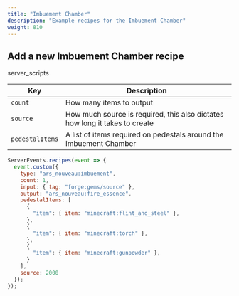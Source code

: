 ```yaml
---
title: "Imbuement Chamber"
description: "Example recipes for the Imbuement Chamber"
weight: 810
---
```


## Add a new Imbuement Chamber recipe

<span class="badge text-bg-dark server-scripts">server_scripts</span>

| Key             | Description                                                                  |
|-----------------|------------------------------------------------------------------------------|
| `count`         | How many items to output                                                     |
| `source`        | How much source is required, this also dictates how long it takes to create  |
| `pedestalItems` | A list of items required on pedestals around the Imbuement Chamber           |

```js
ServerEvents.recipes(event => {
  event.custom({
    type: "ars_nouveau:imbuement",
    count: 1,
    input: { tag: "forge:gems/source" },
    output: "ars_nouveau:fire_essence",
    pedestalItems: [
      {
        "item": { item: "minecraft:flint_and_steel" },
      },
      {
        "item": { item: "minecraft:torch" },
      },
      {
        "item": { item: "minecraft:gunpowder" },
      }
    ],
    source: 2000
  });
});
```

